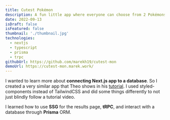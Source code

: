 ```yaml
---
title: Cutest Pokémon
description: A fun little app where everyone can choose from 2 Pokémons and decide which one is cuter. Results are persisted in a database.
date: 2022-09-13
isDraft: false
isFeatured: false
thumbnail: './thumbnail.jpg'
technologies:
  - nextjs
  - typescript
  - prisma
  - trpc
githubUrl: https://github.com/marekh19/cutest-mon
demoUrl: https://cutest-mon.marek.work/
---
```


I wanted to learn more about **connecting Next.js app to a database**. So I created a very similar app that Theo shows in his [tutorial](https://youtu.be/PKy2lYEnhgs). I used styled-components instead of TailwindCSS and did some things differently to not just blindly follow a tutorial video.

I learned how to use **SSG** for the results page, **tRPC**, and interact with a database through **Prisma** ORM.
